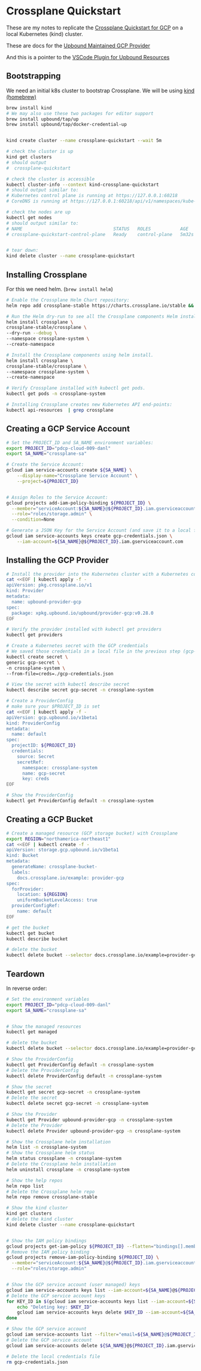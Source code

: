 # Crossplane Quickstart

These are my notes to replicate
the [Crossplane Quickstart for GCP](https://docs.crossplane.io/latest/getting-started/provider-gcp/)
on a local Kubernetes (kind) cluster.

These are docs for the [Upbound Maintained GCP Provider](https://marketplace.upbound.io/providers/upbound/provider-family-gcp/v0.34.0)

And this is a pointer to the [VSCode Plugin for Upbound Resources](https://marketplace.visualstudio.com/items?itemName=Upboundio.upbound)

## Bootstrapping

We need an initial k8s cluster to bootstrap Crossplane.
We will be using [kind (homebrew)](https://kind.sigs.k8s.io/docs/user/quick-start/#installing-with-a-package-manager)

```bash
brew install kind
# We may also use these two packages for editor support
brew install upbound/tap/up
brew install upbound/tap/docker-credential-up


kind create cluster --name crossplane-quickstart --wait 5m

# check the cluster is up
kind get clusters
# should output
#  crossplane-quickstart

# check the cluster is accessible
kubectl cluster-info --context kind-crossplane-quickstart
# should output similar to:
# Kubernetes control plane is running at https://127.0.0.1:60218
# CoreDNS is running at https://127.0.0.1:60218/api/v1/namespaces/kube-system/services/kube-dns:dns/proxy

# check the nodes are up
kubectl get nodes
# should output similar to:
# NAME                                  STATUS   ROLES           AGE     VERSION
# crossplane-quickstart-control-plane   Ready    control-plane   5m32s   v1.27.3


# tear down:
kind delete cluster --name crossplane-quickstart
```

## Installing Crossplane

For this we need helm. (`brew install helm`)

```bash
# Enable the Crossplane Helm Chart repository:
helm repo add crossplane-stable https://charts.crossplane.io/stable && helm repo update

# Run the Helm dry-run to see all the Crossplane components Helm installs.
helm install crossplane \
crossplane-stable/crossplane \
--dry-run --debug \
--namespace crossplane-system \
--create-namespace

# Install the Crossplane components using helm install.
helm install crossplane \
crossplane-stable/crossplane \
--namespace crossplane-system \
--create-namespace

# Verify Crossplane installed with kubectl get pods.
kubectl get pods -n crossplane-system

# Installing Crossplane creates new Kubernetes API end-points:
kubectl api-resources  | grep crossplane
```

## Creating a GCP Service Account

```bash
# Set the PROJECT_ID and SA_NAME environment variables:
export PROJECT_ID="pdcp-cloud-009-danl"
export SA_NAME="crossplane-sa"

# Create the Service Account:
gcloud iam service-accounts create ${SA_NAME} \
    --display-name="Crossplane Service Account" \
    --project=${PROJECT_ID}


# Assign Roles to the Service Account:
gcloud projects add-iam-policy-binding ${PROJECT_ID} \
  --member="serviceAccount:${SA_NAME}@${PROJECT_ID}.iam.gserviceaccount.com" \
  --role="roles/storage.admin" \
  --condition=None

# Generate a JSON Key for the Service Account (and save it to a local file: gcp-credentials.json)
gcloud iam service-accounts keys create gcp-credentials.json \
    --iam-account=${SA_NAME}@${PROJECT_ID}.iam.gserviceaccount.com
```

## Installing the GCP Provider

```bash
# Install the provider into the Kubernetes cluster with a Kubernetes configuration file.
cat <<EOF | kubectl apply -f -
apiVersion: pkg.crossplane.io/v1
kind: Provider
metadata:
  name: upbound-provider-gcp
spec:
  package: xpkg.upbound.io/upbound/provider-gcp:v0.28.0
EOF

# Verify the provider installed with kubectl get providers
kubectl get providers

# Create a Kubernetes secret with the GCP credentials
# We saved those credentials in a local file in the previous step (gcp-credentials.json)
kubectl create secret \
generic gcp-secret \
-n crossplane-system \
--from-file=creds=./gcp-credentials.json

# View the secret with kubectl describe secret
kubectl describe secret gcp-secret -n crossplane-system

# Create a ProviderConfig
# make sure your $PROJECT_ID is set
cat <<EOF | kubectl apply -f -
apiVersion: gcp.upbound.io/v1beta1
kind: ProviderConfig
metadata:
  name: default
spec:
  projectID: ${PROJECT_ID}
  credentials:
    source: Secret
    secretRef:
      namespace: crossplane-system
      name: gcp-secret
      key: creds
EOF

# Show the ProviderConfig
kubectl get ProviderConfig default -n crossplane-system

```

## Creating a GCP Bucket

```bash
# Create a managed resource (GCP storage bucket) with Crossplane
export REGION="northamerica-northeast1"
cat <<EOF | kubectl create -f -
apiVersion: storage.gcp.upbound.io/v1beta1
kind: Bucket
metadata:
  generateName: crossplane-bucket-
  labels:
    docs.crossplane.io/example: provider-gcp
spec:
  forProvider:
    location: ${REGION}
    uniformBucketLevelAccess: true
  providerConfigRef:
    name: default
EOF

# get the bucket
kubectl get bucket
kubectl describe bucket

# delete the bucket
kubectl delete bucket --selector docs.crossplane.io/example=provider-gcp
```

## Teardown

In reverse order:

```bash
# Set the environment variables
export PROJECT_ID="pdcp-cloud-009-danl"
export SA_NAME="crossplane-sa"


# Show the managed resources
kubectl get managed

# delete the bucket
kubectl delete bucket --selector docs.crossplane.io/example=provider-gcp

# Show the ProviderConfig
kubectl get ProviderConfig default -n crossplane-system
# Delete the ProviderConfig
kubectl delete ProviderConfig default -n crossplane-system

# Show the secret
kubectl get secret gcp-secret -n crossplane-system
# Delete the secret
kubectl delete secret gcp-secret -n crossplane-system

# Show the Provider
kubectl get Provider upbound-provider-gcp -n crossplane-system
# Delete the Provider
kubectl delete Provider upbound-provider-gcp -n crossplane-system

# Show the Crossplane helm installation
helm list -n crossplane-system
# Show the Crossplane helm status
helm status crossplane -n crossplane-system
# Delete the Crossplane helm installation
helm uninstall crossplane -n crossplane-system

# Show the help repos
helm repo list
# Delete the Crossplane helm repo
helm repo remove crossplane-stable

# Show the kind cluster
kind get clusters
# delete the kind cluster
kind delete cluster --name crossplane-quickstart


# Show the IAM policy bindings
gcloud projects get-iam-policy ${PROJECT_ID} --flatten="bindings[].members" --format='table(bindings.role)' --filter="bindings.members:crossplane-sa@${PROJECT_ID}.iam.gserviceaccount.com"
# Remove the IAM policy binding
gcloud projects remove-iam-policy-binding ${PROJECT_ID} \
  --member="serviceAccount:${SA_NAME}@${PROJECT_ID}.iam.gserviceaccount.com" \
  --role="roles/storage.admin"


# Show the GCP service account (user managed) keys
gcloud iam service-accounts keys list --iam-account=${SA_NAME}@${PROJECT_ID}.iam.gserviceaccount.com --filter='keyType=USER_MANAGED'
# Delete the GCP service account keys
for KEY_ID in $(gcloud iam service-accounts keys list --iam-account=${SA_NAME}@${PROJECT_ID}.iam.gserviceaccount.com --format="get(name)" --filter='keyType=USER_MANAGED'); do
    echo "Deleting key: $KEY_ID"
    gcloud iam service-accounts keys delete $KEY_ID --iam-account=${SA_NAME}@${PROJECT_ID}.iam.gserviceaccount.com --quiet
done

# Show the GCP service account
gcloud iam service-accounts list --filter="email=${SA_NAME}@${PROJECT_ID}.iam.gserviceaccount.com"
# Delete the GCP service account
gcloud iam service-accounts delete ${SA_NAME}@${PROJECT_ID}.iam.gserviceaccount.com --quiet

# Delete the local credentials file
rm gcp-credentials.json
```
